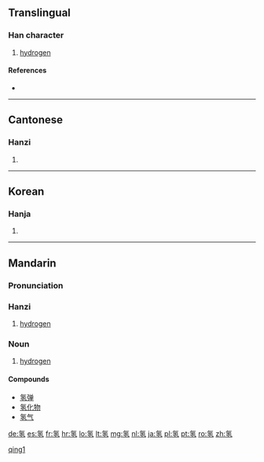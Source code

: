 {{also|氫}}
==Translingual==

===Han character===
{{Han char|rn=84|rad=气|as=05|sn=9|four=|canj=人弓弓人一 (ONNOM)}}

# [[hydrogen]]

====References====
* {{Han ref|kx=0599.111|hdz=32011.070|uh=6C22|ud=27682}}

----

==Cantonese==

===Hanzi===
{{yue-hanzi|jyut=|y=hing1|tra=氫}}

# {{defn|lang=yue|sort=气05}}

----

==Korean==

===Hanja===
{{ko-hanja|hangeul=경|eumhun=|rv=gyeong|mr=kyŏng|y=kyeng}}

# {{defn|lang=ko|sort=气05}}

----

==Mandarin==
{{zh-hanzi-box|[[氢]]|[[氫]]}}

===Pronunciation===
{{Pinyin-IPA|qīng}}

===Hanzi===
{{cmn-hanzi|tra=氫|pin=[[qīng]] ([[qing1]])|wg=ch'ing<sup>1</sup>}}

# [[hydrogen]]

===Noun===
{{cmn-noun|s|pin=qīng|pint=qing1|tra=氫|sim=氢}}

# [[hydrogen]]

====Compounds====
* [[氢弹]]
* [[氢化物]]
* [[氢气]]

[[Category:zh:Chemical elements|qing1]]

[[de:氢]]
[[es:氢]]
[[fr:氢]]
[[hr:氢]]
[[lo:氢]]
[[lt:氢]]
[[mg:氢]]
[[nl:氢]]
[[ja:氢]]
[[pl:氢]]
[[pt:氢]]
[[ro:氢]]
[[zh:氢]]